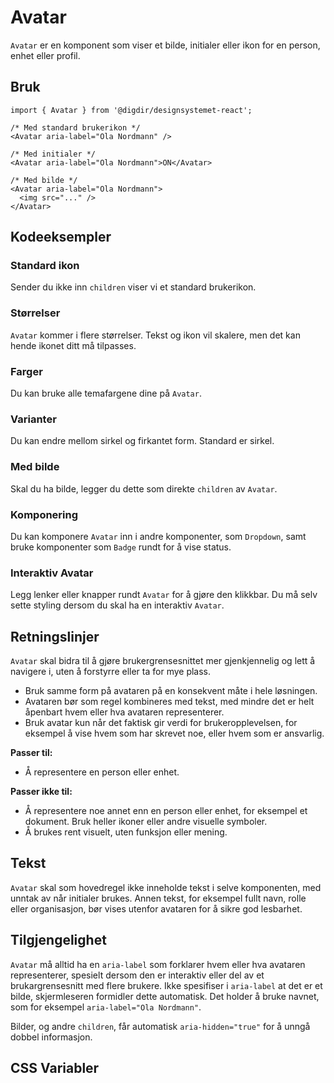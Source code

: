 
<Meta of={AvatarStories} />

# Avatar

`Avatar` er en komponent som viser et bilde, initialer eller ikon for en person, enhet eller profil.

<Primary />
<Controls />

## Bruk

```tsx
import { Avatar } from '@digdir/designsystemet-react';

/* Med standard brukerikon */
<Avatar aria-label="Ola Nordmann" />

/* Med initialer */
<Avatar aria-label="Ola Nordmann">ON</Avatar>

/* Med bilde */
<Avatar aria-label="Ola Nordmann">
  <img src="..." />
</Avatar>
```

## Kodeeksempler

### Standard ikon

Sender du ikke inn `children` viser vi et standard brukerikon.	

<Canvas of={AvatarStories.NoName} />

### Størrelser

`Avatar` kommer i flere størrelser. Tekst og ikon vil skalere, men det kan hende ikonet ditt må tilpasses.

<Canvas of={AvatarStories.Sizes} />

### Farger

Du kan bruke alle temafargene dine på `Avatar`.

<Canvas of={AvatarStories.ColorVariants} />

### Varianter

Du kan endre mellom sirkel og firkantet form. Standard er sirkel.

<Canvas of={AvatarStories.ShapeVariants} />

### Med bilde

Skal du ha bilde, legger du dette som direkte `children` av `Avatar`. 

<Canvas of={AvatarStories.WithImage} />

### Komponering

Du kan komponere `Avatar` inn i andre komponenter, som `Dropdown`, samt bruke komponenter som
`Badge` rundt for å vise status.

<Canvas of={AvatarStories.InDropdown} />

### Interaktiv Avatar

Legg lenker eller knapper rundt `Avatar` for å gjøre den klikkbar.
Du må selv sette styling dersom du skal ha en interaktiv `Avatar`.

<Canvas of={AvatarStories.AsLink} />

## Retningslinjer 
`Avatar` skal bidra til å gjøre brukergrensesnittet mer gjenkjennelig og lett å navigere i, uten å forstyrre eller ta for mye plass. 

- Bruk samme form på avataren på en konsekvent måte i hele løsningen.
- Avataren bør som regel kombineres med tekst, med mindre det er helt åpenbart hvem eller hva avataren representerer. 
- Bruk avatar kun når det faktisk gir verdi for brukeropplevelsen, for eksempel å vise hvem som har skrevet noe, eller hvem som er ansvarlig.

**Passer til:**
- Å representere en person eller enhet. 

**Passer ikke til:**
- Å representere noe annet enn en person eller enhet, for eksempel et dokument. Bruk heller ikoner eller andre visuelle symboler.
- Å brukes rent visuelt, uten funksjon eller mening.

## Tekst
`Avatar` skal som hovedregel ikke inneholde tekst i selve komponenten, med unntak av når initialer brukes. Annen tekst, for eksempel fullt navn, rolle eller organisasjon, bør vises utenfor avataren for å sikre god lesbarhet. 

## Tilgjengelighet
`Avatar` må alltid ha en `aria-label` som forklarer hvem eller hva avataren representerer, spesielt dersom den er interaktiv eller del av et brukargrensesnitt med flere brukere. Ikke spesifiser i `aria-label`  at det er et bilde, skjermleseren formidler dette automatisk. Det holder å bruke navnet, som for eksempel `aria-label="Ola Nordmann"`.

Bilder, og andre `children`, får automatisk `aria-hidden="true"` for å unngå dobbel informasjon.

## CSS Variabler

<CssVariables css={css} />

